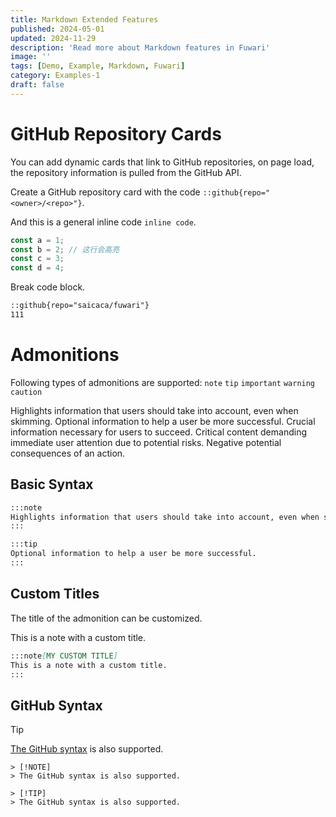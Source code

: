```yaml
---
title: Markdown Extended Features
published: 2024-05-01
updated: 2024-11-29
description: 'Read more about Markdown features in Fuwari'
image: ''
tags: [Demo, Example, Markdown, Fuwari]
category: Examples-1
draft: false 
---
```



# GitHub Repository Cards
You can add dynamic cards that link to GitHub repositories, on page load, the repository information is pulled from the GitHub API. 

<GithubCard repo="Fabrizz/MMM-OnSpotify"></GithubCard>

Create a GitHub repository card with the code `::github{repo="<owner>/<repo>"}`.

And this is a general inline code `inline code`.

```ts {2}#a {4}#b showLineNumbers
const a = 1;
const b = 2; // 这行会高亮
const c = 3;
const d = 4;
```

Break code block.

```markdown showLineNumbers
::github{repo="saicaca/fuwari"}
111
```

# Admonitions

Following types of admonitions are supported: `note` `tip` `important` `warning` `caution`

<Admonition type="note">
    Highlights information that users should take into account, even when skimming.
</Admonition>

<Admonition type="tip">
    Optional information to help a user be more successful.
</Admonition>

<Admonition type="important">
    Crucial information necessary for users to succeed.
</Admonition>

<Admonition type="warning">
    Critical content demanding immediate user attention due to potential risks.
</Admonition>

<Admonition type="caution">
    Negative potential consequences of an action.
</Admonition>

## Basic Syntax

```markdown showLineNumbers
:::note
Highlights information that users should take into account, even when skimming.
:::

:::tip
Optional information to help a user be more successful.
:::
```

## Custom Titles

The title of the admonition can be customized.

<Admonition type="note" title="MY CUSTOM TITLE">
    This is a note with a custom title.
</Admonition>

```markdown
:::note[MY CUSTOM TITLE]
This is a note with a custom title.
:::
```

## GitHub Syntax

> [!TIP]
> [The GitHub syntax](https://github.com/orgs/community/discussions/16925) is also supported.

```
> [!NOTE]
> The GitHub syntax is also supported.

> [!TIP]
> The GitHub syntax is also supported.
```